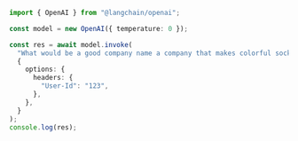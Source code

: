 ```typescript
import { OpenAI } from "@langchain/openai";

const model = new OpenAI({ temperature: 0 });

const res = await model.invoke(
  "What would be a good company name a company that makes colorful socks?",
  {
    options: {
      headers: {
        "User-Id": "123",
      },
    },
  }
);
console.log(res);
```